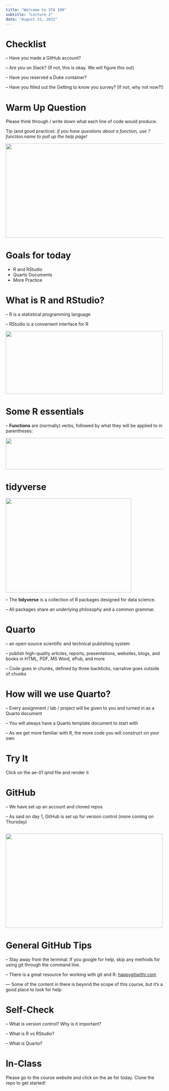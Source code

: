 ```yaml
---
title: "Welcome to STA 199"
subtitle: "Lecture 2"
date: "August 31, 2022"
---
```


# Checklist

-- Have you made a GitHub account?

-- Are you on Slack? (If not, this is okay. We will figure this out)

-- Have you reserved a Duke container? 

-- Have you filled out the Getting to know you survey? (If not, why not now?!)

# Warm Up Question

Please think through / write down what each line of code would produce.

Tip (and good practice): *if you have questions about a function, use ?function.name to pull up the help page!*

![](images/02-Meeting-the-toolkit/Day2warmup1.png){width="700" height="300" fig-align="center"}

# Goals for today

-   R and RStudio
-   Quarto Documents
-   More Practice

# What is R and RStudio?

-- R is a statistical programming language

-- RStudio is a convenient interface for R

![](images/02-Meeting-the-toolkit/car.png){width="500" height="200" fig-align="right"}

# Some R essentials 

-- **Functions** are (normally) verbs, followed by what they will be applied to in parentheses: 

![](images/02-Meeting-the-toolkit/function.png){width="900" height="100" fig-align="right"}

# tidyverse 

![](images/02-Meeting-the-toolkit/tidyverse.png){width="400" height="300" fig-align="left"}

-- The **tidyverse** is a collection of R packages designed for data science. 

-- All packages share an underlying philosophy and a common grammar. 


# Quarto 

-- an open-source scientific and technical publishing system

-- publish high-quality articles, reports, presentations, websites, blogs, and books in HTML, PDF, MS Word, ePub, and more

-- Code goes in chunks, defined by three backticks, narrative goes outside of chunks

# How will we use Quarto?

-- Every assignment / lab / project will be given to you and turned in as a Quarto document 

-- You will always have a Quarto template document to start with 

-- As we get more familiar with R, the more code you will construct on your own 

# Try It 

Click on the ae-01 qmd file and render it

# GitHub

-- We have set up an account and cloned repos 

-- As said on day 1, GitHub is set up for version control (more coming on Thursday)

## 

![](images/02-Meeting-the-toolkit/version.png){width="500" height="300" fig-align="left"}



# General GitHub Tips 

-- Stay away from the terminal. If you google for help, skip any methods for using git through the command line. 

-- There is a great resource for working with git and R: [happygitwithr.com](happygitwithr.com)

--- Some of the content in there is beyond the scope of this course, but it's a good place to look for help.

# Self-Check 

-- What is version control? Why is it important? 

-- What is R vs RStudio? 

-- What is Quarto? 

# In-Class 

Please go to the course website and click on the ae for today. Clone the repo to get started!









